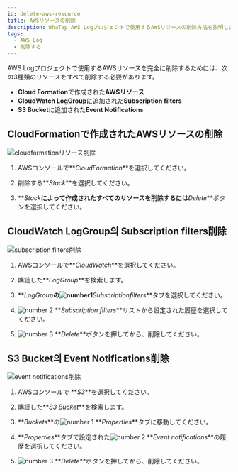 ```yaml
---
id: delete-aws-resource
title: AWSリソースの削除
description: WhaTap AWS Logプロジェクトで使用するAWSリソースの削除方法を説明します。
tags:
  - AWS Log
  - 削除する
---
```



AWS Logプロジェクトで使用するAWSリソースを完全に削除するためには、次の3種類のリソースをすべて削除する必要があります。

- **Cloud Formation**で作成された**AWSリソース**
- **CloudWatch LogGroup**に追加された**Subscription filters**
- **S3 Bucket**に追加された**Event Notifications**

## CloudFormationで作成されたAWSリソースの削除

![cloudformationリソース削除](/img/aws-log-cloudformation-resource.png)

1. AWSコンソールで**_CloudFormation_**を選択してください。

2. 削除する**_Stack_**を選択してください。

3. **_Stack_**によって作成されたすべてのリソースを削除するには**_Delete_**ボタンを選択してください。

<!-- Deleteボタンを選択して該当**Stack**によって生成されたすべてのリソースを一度に削除してください。-->

## CloudWatch LogGroup의 Subscription filters削除

![subscription filters削除](/img/aws-log-delete-subscription-filter.png)

1. AWSコンソールで**_CloudWatch_**を選択してください。 

2. 購読した**_LogGroup_**を検索します。

3. **_LogGroup_**の![number1](/img/number-01.png)**_Subscriptionfilters_**タブを選択してください。 

4. ![number 2](/img/number-02.png) **_Subscription filters_**リストから設定された履歴を選択してください。 

5. ![number 3](/img/number-03.png) **_Delete_**ボタンを押してから、削除してください。

## S3 Bucket의 Event Notifications削除

![event notifications削除](/img/aws-log-delete-event-notification.png)

1. AWSコンソールで **_S3_**を選択してください。 

2. 購読した**_S3 Bucket_**を検索します。

3. **_Buckets_**の![number 1](/img/number-01.png) **_Properties_**タブに移動してください。 

4. **_Properties_**タブで設定された![number 2](/img/number-02.png) **_Event notifications_**の履歴を選択してください。 

5. ![number 3](/img/number-03.png) **_Delete_**ボタンを押してから、削除してください。
